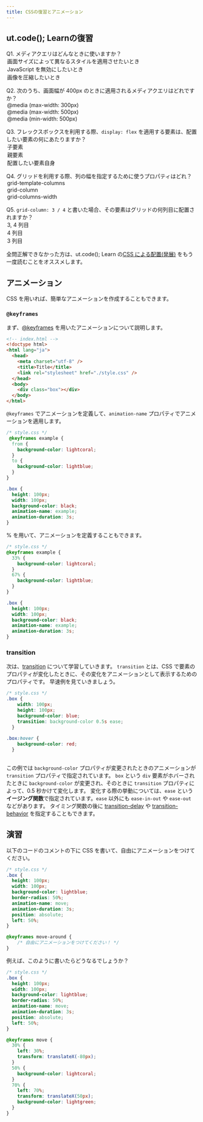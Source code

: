 ```yaml
---
title: CSSの復習とアニメーション
---
```



## ut.code(); Learnの復習
Q1. メディアクエリはどんなときに使いますか？
  <MultipleChoice>
      <Option isCorrect>
        画面サイズによって異なるスタイルを適用させたいとき
      </Option>
      <Option>
        JavaScript を無効にしたいとき
      </Option>
      <Option>
        画像を圧縮したいとき
      </Option>
  </MultipleChoice>

Q2. 次のうち、画面幅が 400px のときに適用されるメディアクエリはどれですか？
  <MultipleChoice>
      <Option>
        `@media (max-width: 300px)`
      </Option>
      <Option isCorrect>
        `@media (max-width: 500px)`
      </Option>
      <Option>
        `@media (min-width: 500px)`
      </Option>
  </MultipleChoice>

Q3. フレックスボックスを利用する際、`display: flex` を適用する要素は、配置したい要素の何にあたりますか？
  <MultipleChoice>
      <Option>
        子要素
      </Option>
      <Option isCorrect>
        親要素
      </Option>
      <Option>
        配置したい要素自身
      </Option>
  </MultipleChoice>

Q4. グリッドを利用する際、列の幅を指定するために使うプロパティはどれ？
  <MultipleChoice>
      <Option isCorrect>
        `grid-template-columns`
      </Option>
      <Option>
        `grid-column`
      </Option>
      <Option>
        `grid-columns-width`
      </Option>
  </MultipleChoice>

Q5. `grid-column: 3 / 4` と書いた場合、その要素はグリッドの何列目に配置されますか？
  <MultipleChoice>
      <Option>
        3, 4 列目
      </Option>
      <Option>
        4 列目
      </Option>
      <Option isCorrect>
        3 列目
      </Option>
  </MultipleChoice>

全問正解できなかった方は、ut.code(); Learn の[CSS による配置(発展)](https://learn.utcode.net/docs/browser-apps/css-arrangement/) をもう一度読むことをオススメします。

## アニメーション
CSS を用いれば、簡単なアニメーションを作成することもできます。

### `@keyframes`
まず、[@keyframes](https://developer.mozilla.org/en-US/docs/Web/CSS/@keyframes) を用いたアニメーションについて説明します。
```html
<!-- index.html -->
<!doctype html>
<html lang="ja">
  <head>
    <meta charset="utf-8" />
    <title>Title</title>
    <link rel="stylesheet" href="./style.css" />
  </head>
  <body>
    <div class="box"></div>
  </body>
</html>
```

`@keyframes` でアニメーションを定義して、`animation-name` プロパティでアニメーションを適用します。

```css
/* style.css */
 @keyframes example {
  from {
    background-color: lightcoral;
  }
  to {
    background-color: lightblue;
  }
}

.box {
  height: 100px;
  width: 100px;
  background-color: black;
  animation-name: example;
  animation-duration: 3s;
}
```

% を用いて、アニメーションを定義することもできます。

```css "33%" "67%"
/* style.css */
@keyframes example {
  33% {
    background-color: lightcoral;
  }
  67% {
    background-color: lightblue;
  }
}

.box {
  height: 100px;
  width: 100px;
  background-color: black;
  animation-name: example;
  animation-duration: 3s;
}
```

### transition
次は、[transition](https://developer.mozilla.org/en-US/docs/Web/CSS/transition) について学習していきます。
`transition` とは、CSS で要素のプロパティが変化したときに、その変化をアニメーションとして表示するためのプロパティです。
早速例を見ていきましょう。
```css
/* style.css */
.box {
    width: 100px;
    height: 100px;
    background-color: blue;
    transition: background-color 0.5s ease; 
  }
  
.box:hover {
    background-color: red; 
  }
  
```

この例では `background-color` プロパティが変更されたときのアニメーションが `transition` プロパティで指定されています。
`box` という `div` 要素がホバーされたときに `background-color` が変更され、そのときに `transition` プロパティによって、0.5 秒かけて変化します。
変化する際の挙動については、`ease` という**イージング関数**で指定されています。`ease` 以外にも `ease-in-out` や `ease-out` などがあります。
タイミング関数の後に [transition-delay](https://developer.mozilla.org/en-US/docs/Web/CSS/transition-delay) や [transition-behavior](https://developer.mozilla.org/en-US/docs/Web/CSS/transition-behavior) を指定することもできます。 

## 演習
以下のコードのコメントの下に CSS を書いて、自由にアニメーションをつけてください。
```css
/* style.css */
.box {
  height: 100px;
  width: 100px;
  background-color: lightblue;
  border-radius: 50%;
  animation-name: move;
  animation-duration: 3s;
  position: absolute;
  left: 50%;
}

@keyframes move-around {
    /* 自由にアニメーションをつけてください！ */
}
```

例えば、このように書いたらどうなるでしょうか？
```css 
/* style.css */
.box {
  height: 100px;
  width: 100px;
  background-color: lightblue;
  border-radius: 50%;
  animation-name: move;
  animation-duration: 3s;
  position: absolute;
  left: 50%;
}

@keyframes move {
  30% {
    left: 30%;
    transform: translateX(-80px);
  }
  50% {
    background-color: lightcoral;
  }
  70% {
    left: 70%;
    transform: translateX(50px);
    background-color: lightgreen;
  }
}
```

